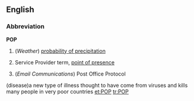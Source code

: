 ==English==

===Abbreviation===
'''POP'''

# (''Weather'') [[probability of precipitation]]
# {{telecommunications}} Service Provider term, [[point of presence]]
# (''Email Communications'') Post Office Protocol
(disease)a new type of illness thought to have come from viruses and kills many people in very poor countries
[[et:POP]]
[[tr:POP]]